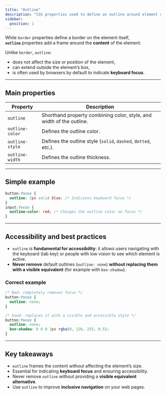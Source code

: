 ```yaml
---
title: "Outline"
description: "CSS properties used to define an outline around element content, often for accessibility."
sidebar:
  position: 1
---
```


While `border` properties define a border on the element itself,  
**`outline`** properties add a frame around the **content** of the element.  

Unlike `border`, `outline`:
- does not affect the size or position of the element,
- can extend outside the element’s box,
- is often used by browsers by default to indicate **keyboard focus**.

---

## Main properties

| Property | Description |
| --- | --- |
| `outline` | Shorthand property combining color, style, and width of the outline. |
| `outline-color` | Defines the outline color. |
| `outline-style` | Defines the outline style (`solid`, `dashed`, `dotted`, etc.). |
| `outline-width` | Defines the outline thickness. |

---

## Simple example

```css
button:focus {
  outline: 2px solid blue; /* Indicates keyboard focus */
}
input:focus {
  outline-color: red; /* Changes the outline color on focus */
}
```
---
## Accessibility and best practices

- `outline` is **fundamental for accessibility**: it allows users navigating with the keyboard (tab key) or people with low vision to see which element is active.  
- **Never remove** default outlines (`outline: none`) **without replacing them with a visible equivalent** (for example with `box-shadow`).  

### Correct example

```css
/* Bad: completely removes focus */
button:focus {
  outline: none;
}

/* Good: replaces it with a visible and accessible style */
button:focus {
  outline: none;
  box-shadow: 0 0 0 3px rgba(0, 120, 255, 0.5);
}
```

---

## Key takeaways

- `outline` frames the content without affecting the element’s size.  
- Essential for indicating **keyboard focus** and ensuring accessibility.  
- Never remove `outline` without providing a **visible equivalent alternative**.  
- Use `outline` to improve **inclusive navigation** on your web pages.  

